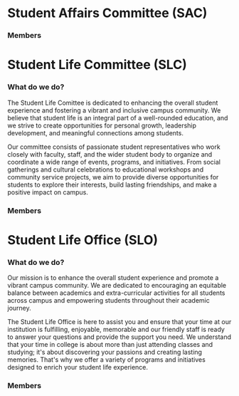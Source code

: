 


# Student Affairs Committee (SAC)

### Members
<LocalUsersGrid users={sacMembers} />

# Student Life Committee (SLC)

### What do we do?
The Student Life Comittee is dedicated to enhancing the overall student experience and fostering a vibrant and inclusive campus community. We believe that student life is an integral part of a well-rounded education, and we strive to create opportunities for personal growth, leadership development, and meaningful connections among students.

Our committee consists of passionate student representatives who work closely with faculty, staff, and the wider student body to organize and coordinate a wide range of events, programs, and initiatives. From social gatherings and cultural celebrations to educational workshops and community service projects, we aim to provide diverse opportunities for students to explore their interests, build lasting friendships, and make a positive impact on campus.

### Members
<LocalUsersGrid users={slcMembers} />

# Student Life Office (SLO)

### What do we do?
Our mission is to enhance the overall student experience and promote a vibrant campus community. We are dedicated to encouraging an equitable balance between academics and extra-curricular activities for all students across campus and empowering students throughout their academic journey.

The Student Life Office is here to assist you and ensure that your time at our institution is fulfilling, enjoyable, memorable and our friendly staff is ready to answer your questions and provide the support you need. We understand that your time in college is about more than just attending classes and studying; it's about discovering your passions and creating lasting memories. That's why we offer a variety of programs and initiatives designed to enrich your student life experience.

### Members
<LocalUsersGrid users={sloMembers} />
